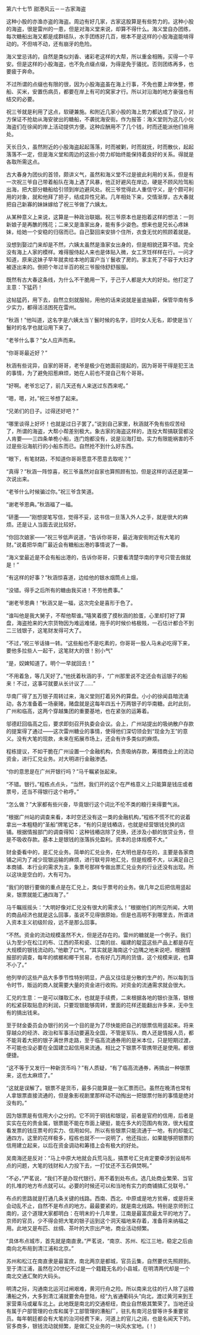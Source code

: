 

第六十七节 甜港风云－－古家海盗

这种小股的亦渔亦盗的海盗。周边有好几家，古家这股算是有些势力的。这种小股的海盗，很是雷州的一患，但是对海义堂来说，却算不得什么。海义堂自办团练，每次糖船出海又都是成群结队，水手团练好几百，根本不是这样的小股海盗能啃得动的。不但啃不动，还有崩牙的危险。

海义堂忌讳的，自然是类似刘香、诸彩老这样的大帮，所以重金相贿，买得一个平安。但是这样的小股海盗，也不免点缀点缀，为得是免于骚扰。否则团练再多，也要疲于奔命。

不过所谓的点缀也有限的很，因为小股海盗虽在海上行事，不免也要上岸休整，修船、买米，安置伤病员，都要在岸上有可的窝家才行。所以对沿海的地方豪强也有结交的必要。

祝三爷就是利用了这点，软硬兼施。和附近几家小股的海上势力都达成了协议，对方保证不抢劫从海安驶出的糖船，不袭扰海安街。作为报答：海义堂则为这几小伙海盗们在徐闻的岸上活动提供方便。这种应酬用不了几个钱，时而还能派他们些用处。

天长日久，虽然附近的小股海盗起起落落，时而被剿，时而就抚，时而散伙，起起落落不一定，但是海义堂和周边的这些小势力却始终能保持着良好的关系。得就是各取所需这点。

古大春身为团伙的首领，颇讲义气，虽然和海义堂不过是彼此利用的关系，但是有一次祝三爷自己带着船队在海上遇了风暴，他正好避风在岸边，硬是不顾风险驾船出海，把大部分糖船给引领到岸边避风处。祝三爷觉得此人重信守义，是个颇可利用的对象，就和他拜了把子，结成异性兄弟。几年相处下来，交情渐厚，古大春就把自己新寡的妹妹嫁给了祝三爷做了六姨太。

从某种意义上来说，这算是一种政治联姻。祝三爷原本也是抱着这样的想法：一则新娘子是再醮的残花；二来又是渔家出身，能有多少姿色。想来也是兄长心疼妹妹，给她一个安稳的归宿而已。自己娶回来安排个住所，衣食无忧的照顾着就是。

没想到娶过门来却是不然，六姨太虽然是渔家女出身的，但是相貌还算不错。完全没有海上人家的模样。难得服侍起人来也是体贴入微，女工烹饪样样在行。一问才知道，原来这妹子早年就卖给本地的富户当丫鬟收了房的。家主死了不容于大妇才被逐出来的。倒把个年过半百的祝三爷服侍舒舒服服。

既然有古大春这条线，为什么不干脆用一下，于己于人都是大大的好处。他打定了主意：下猛药！

这帖猛药，用下去，自然立刻就服帖，用他的话来说就是釜底抽薪，保管华南有多少实力，都得活活困死在雷州。

“秋涵！”他叫道，这名字是六姨太当丫鬟时候的名字，旧时女人无名，即使是当丫鬟时的名字也就沿用下来了。

“老爷什么事？”女人应声而来。

“你哥哥最近好？”

秋涵有些诧异，自家的哥哥，老爷是极少在她面前提起的，因为哥哥干得是犯王法的事情，为了避免招惹麻烦，她在人前也不提自己有个哥哥。

“好啊。老爷忘记了，前几天还有人来送过东西来呢。”

“嗯，嗯，对。”祝三爷想了起来。

“兄弟们的日子。过得还好吧？”

“哪里谈得上好坏！也就是过日子罢了。”说到自己家里，秋涵就不免有些叹苦经了，所谓的海盗，大帮小帮差别极大。象古家的海盗这样的，连投大帮搞联营都没人肯要――三四条单桅小船，连门炮都没有，说是沿海打劫，实力有限能祸害的不过是些沿海航行的小船东而已。自然抢不到什么好东西。

“眼下，有笔财路，不知道你哥哥愿意不愿意去取呢？”

“真得？”秋涵一阵惊喜，祝三爷虽然对自家也算照顾有加，但是这样的话还是第一次说出来。

“老爷什么时候骗过你。”祝三爷含笑道。

“谢老爷恩典。”秋涵福了一福。

“研墨――”刚想提笔写信，觉得不妥，这书信一旦落入外人之手，就是很大的麻烦。还是让人当面去说比较好。

“你回次娘家――”祝三爷低声说道，“告诉你哥哥，最近海安街附近有大笔的财。”说着把华南厂最近会有糖船出港的事情说了一番。

“海义堂最近是不会有船出港的，告诉你哥哥，只要看清楚华南的字号只管去做就是！”

“有这样的好事？”秋涵惊喜道，边给他的银水烟筒点上烟，

“没错。得手之后所有的糖由我买进！不劳他费事。”

“谢老爷恩典！”秋涵又是一福，这次完全是喜形于色了。

“谁叫他是我大舅子，不帮他帮谁。”嘻笑着摸了摸秋涵的脸蛋，心里却打好了算盘，海盗抢来的大宗货物因为难运难储，拖手的时候价格极贱，一石估计都合不到二三钱银子，这笔财发得可大了。

“不过，”祝三爷话锋一转。“这些船也不是吃素的，你哥哥一股人马未必吃得下来，要他多拉些人一起干，这笔财大的很！别小气”

“是，奴婢知道了。明个一早就回去！”

“不用着急，等几天好了。”他抚着秋涵的手，“广州那里说不定还会有运银子的船来！不过，这事可就要从长计议了……”

华南厂得了五万银子周转过来，海义堂则打着另外的算盘。小小的徐闻县暗流涌动，各方准备着一场豪赌，赌盘就是这每年四五十万两银子的华南糖。此时此刻，广州和临高，这两个穿越集团的重要基地，也在紧张的运筹着。

邬德赶回临高之后，要求即刻召开执委会会议。会上，广州站提出的吸纳散户存款的提案得了通过――这次雷州糖业的事情，使得他们深切领会到“现金为王”的意义。没有大笔的现款，未来在拓展市场上，还会有许多类似的麻烦。

程栋提议，不如干脆在广州设置一个金融机构，负责吸纳存款，筹措商业上的流动资金，进行汇兑业务。对大明进行金融渗透。

“你的意思是在广州开银行吗？”马千瞩紧张起来。

“不错。银行。”程栋点点头，“当然，我们开的这个在严格意义上只能算是钱庄或者票号，还当不得银行这个称呼。”

“怎么做？”大家都有些兴奋，毕竟银行这个词比不伦不类的粮行来得要气派。

“根据广州站的调查来看，本时空还没有这一类的金融机构，”程栋不慌不忙的说着拿出一本粗糙的“圣船”牌笔记本，“有的只是钱樁店，也就是经营银钱兑换的店铺。根据情报部门的调查得知：这种钱樁店除了兑换，还涉及小额的放贷业务，但是不吸收存款。基本上是银钱的涨落拆兑盈利。资本的总体规模不大。”

财金委看中的，是汇兑业务。简单的汇兑业务，在大明也是存在的，主要是各家商铺之间为了减少现银运输的麻烦，进行联号异地汇兑，但是规模不大，以满足自己本商铺、本行业的需求为主，象票号那样专做出票汇兑业务的行业还没有出现。所以这块是空白的，大有可为。

“我们的银行要做的重点是在汇兑上，类似于票号的业务。做几年之后把信用竖起来，银票就能汇通四海了。”

马千瞩摇摇头：“大明好像对汇兑没有很大的需求么！”根据他们的所见所闻，大明的商品经济也就是这么回事，虽说不见得很原始，但是也高明不到哪里去，所谓进入资本主义初级阶段，远不是那么回事。

“不然。资金的流动规模虽然不大，但是还存在的。雷州的糖就是一个例子。我们认为至少在松江的布、江西的茶和瓷、江南的丝、福建的靛蓝这些产品上都是存在大规模的银钱流动的。”他歇了口气，“其实就是海南这个边隅之地来说吧，根据情报部的调查，每年的槟榔和椰干贸易，也有好几万两的货值，这个规模来说，也算不小了。”

他列举的这些产品大多季节性特别明显，产品又往往是分散的生产的，所以每到当令时节，贩运的商人就需要大量的资金进行收购。对资金的流通需求就会很大。

汇兑的生意：一是可以赚取汇水，也就是手续费，二来根据各地的银价涨落，银根的松紧获取贴息的利润，只要现银能够周转，里面的花样还能翻出许多来，无中生有的搞出钱来。

至于财金委员会办银行的另一个目的是为了尽快能把自己的银票信用竖起来。将来穿越众的经济、政治和军事活动要遍及全国，不管是军队、商人还是情报人员，都不能背着大把的银子满世界走路，至于临高流通券用的是米本位，只是短期过渡，不可能也没必要在全国建立起信用来流通。相比之下银票不管携带还是使用。都很便捷。

“这不等于又发行一种新货币吗？”有人质疑，“有了临高流通券，再搞出一种银票来，这也太麻烦了。”

“这就是误解了。银票不是货币，最多只能算是一张汇票而已。虽然在晚清也常有人拿银票直接流通的，但是象影视剧里那样动不动掏出一把银票付账的事情是绝对没有的。”

因为银票是有信用大小之分的。它不同于铜钱和银锭，前者是官府的信用，后者是实实在在的贵金属，银票能不能在市面上硬挺，能在多大的范围内有效，很大程度看发票的钱庄票号的实力、信用如何。所以有些银票只能流通于一地，有的却能汇通四方。这里的花样极多，程栋也就不一一说明了，他还指出，如果能够把银票的信用建立起来，以后在资金调动和筹措上会有极大的好处。

吴南海还是反对：“马上中原大地就会兵荒马乱，搞票号汇兑肯定要牵涉到设局布点的问题，大笔的钱财和人力投下去，一打仗还不玉石俱焚啊。”

“不必，”严茗说，“我们不是办现代银行。用不着到处布点。选几处商业繁荣、当官的扎堆的地方布点就可以。必要的时候还可以和当地有实力的商铺搞汇兑联号。”

布点的思路就是打通几条关键的线路。西南、西北、中原或是地方贫瘠，或是将来会动乱不止，自然不是布点的地方。最最要紧的，就是南北线路。特别是京师到江南的，这个道理大家都明白：在明末的十几年里，江南是最富庶最太平的地方了。京师的官员，少不得会把大笔的银子运到这个洞天福地来存着，准备将来纳福之用。此地又是布匹、丝绸、茶叶的大宗出产地，商业活动频繁。

“具体布点城市，首先就是南直隶。”严茗说，“南京、苏州、松江三地，稳定之后由南向北布局到清江浦和北京。”

苏州和松江在南直隶是最富庶，南北两京是都城，官员云集，自然要优先照顾到。至于清江浦，虽然在20世纪不过是一个籍籍无名的小县城，在明清两代却是一个南北交通汇聚的大码头。

明清之际，沟通南北运河过闸艰难，黄河行舟之险。所以南来北往的行人除了运粮漕船之外，大多到清江浦就要舍舟登陆，经“九省通衢码头”向北，渡过黄河来到王家营乘马或雇车北上。此地既是南北的交通枢纽，商业自然极其繁荣了。当地还设有属于户部管理的仓库和属于工部管理的漕船厂，驻扎有南河总督等许多重要官员。每年朝廷都会有大笔的治河经费下来，河道上的官儿之阔，也是名闻天下的。官多商多，银钱流动就频繁，是做汇兑业务的一块风水宝地。(！)

